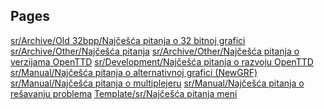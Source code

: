 
== Pages ==
[[sr/Archive/Old 32bpp/Najčešća pitanja o 32 bitnoj grafici]]
[[sr/Archive/Other/Najčešća pitanja]]
[[sr/Archive/Other/Najčešća pitanja o verzijama OpenTTD]]
[[sr/Development/Najčešća pitanja o razvoju OpenTTD]]
[[sr/Manual/Najčešća pitanja o alternativnoj grafici (NewGRF)]]
[[sr/Manual/Najčešća pitanja o multiplejeru]]
[[sr/Manual/Najčešća pitanja o rešavanju problema]]
[[Template/sr/Najčešća pitanja meni]]

